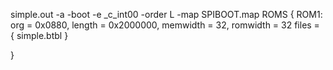 simple.out
-a
-boot
-e _c_int00
-order L
-map SPIBOOT.map
ROMS
{
   ROM1:  org = 0x0880, length = 0x2000000, memwidth = 32, romwidth = 32
          files = { simple.btbl }
          
}          
          
          
          